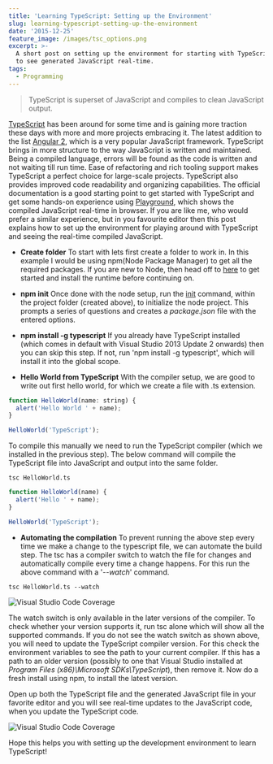 ```yaml
---
title: 'Learning TypeScript: Setting up the Environment'
slug: learning-typescript-setting-up-the-environment
date: '2015-12-25'
feature_image: /images/tsc_options.png
excerpt: >-
  A short post on setting up the environment for starting with TypeScript, so as
  to see generated JavaScript real-time.
tags:
  - Programming
---
```

> TypeScript is superset of JavaScript and compiles to clean JavaScript output.

[TypeScript](http://www.typescriptlang.org/) has been around for some time and is gaining more traction these days with more and more projects embracing it. The latest addition to the list [Angular 2](https://angular.io/), which is a very popular JavaScript framework. TypeScript brings in more structure to the way JavaScript is written and maintained. Being a compiled language, errors will be found as the code is written and not waiting till run time. Ease of refactoring and rich tooling support makes TypeScript a perfect choice for large-scale projects. TypeScript also provides improved code readability and organizing capabilities. The official documentation is a good starting point to get started with TypeScript and get some hands-on experience using [Playground](http://www.typescriptlang.org/Playground), which shows the compiled JavaScript real-time in browser. If you are like me, who would prefer a similar experience, but in you favourite editor then this post explains how to set up the environment for playing around with TypeScript and seeing the real-time compiled JavaScript.

-   **Create folder** To start with lets first create a folder to work in. In this example I would be using npm(Node Package Manager) to get all the required packages. If you are new to Node, then head off to [here](https://nodejs.org/en/) to get started and install the runtime before continuing on.

-   **npm init** Once done with the node setup, run the [init](https://docs.npmjs.com/cli/init) command, within the project folder (created above), to initialize the node project. This prompts a series of questions and creates a _package.json_ file with the entered options.
-   **npm install -g typescript** If you already have TypeScript installed (which comes in default with Visual Studio 2013 Update 2 onwards) then you can skip this step. If not, run 'npm install -g typescript', which will install it into the global scope.
-   **Hello World from TypeScript** With the compiler setup, we are good to write out first hello world, for which we create a file with .ts extension.

```javascript
function HelloWorld(name: string) {
  alert('Hello World ' + name);
}

HelloWorld('TypeScript');

```

To compile this manually we need to run the TypeScript compiler (which we installed in the previous step). The below command will compile the TypeScript file into JavaScript and output into the same folder.

```text
tsc HelloWorld.ts

```
```javascript
function HelloWorld(name) {
  alert('Hello ' + name);
}

HelloWorld('TypeScript');

```

-   **Automating the compilation** To prevent running the above step every time we make a change to the typescript file, we can automate the build step. The tsc has a compiler switch to watch the file for changes and automatically compile every time a change happens. For this run the above command with a '_\--watch_' command.

```text
tsc HelloWorld.ts --watch

```
![Visual Studio Code Coverage](/images/tsc_options.png)

The watch switch is only available in the later versions of the compiler. To check whether your version supports it, run tsc alone which will show all the supported commands. If you do not see the watch switch as shown above, you will need to update the TypeScript compiler version. For this check the environment variables to see the path to your current compiler. If this has a path to an older version (possibly to one that Visual Studio installed at _Program Files (x86)\\Microsoft SDKs\\TypeScript_), then remove it. Now do a fresh install using npm, to install the latest version.

Open up both the TypeScript file and the generated JavaScript file in your favorite editor and you will see real-time updates to the JavaScript code, when you update the TypeScript code.  

![Visual Studio Code Coverage](/images/TypeScript.gif)

Hope this helps you with setting up the development environment to learn TypeScript!

